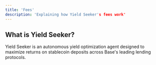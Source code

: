 ```yaml
---
title: 'Fees'
description: 'Explaining how Yield Seeker's fees work'
---
```


## What is Yield Seeker?

Yield Seeker is an autonomous yield optimization agent designed to maximize returns on stablecoin deposits across Base's leading lending protocols.
